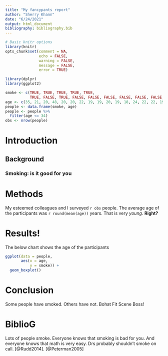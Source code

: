 ```yaml
---
title: "My fancypants report"
author: "Sherry Khann"
date: "6/24/2021"
output: html_document
bibliography: bibliography.bib
---
```


```r
# Basic knitr options
library(knitr)
opts_chunk$set(comment = NA, 
               echo = FALSE, 
               warning = FALSE, 
               message = FALSE, 
               error = TRUE)
```

```r

library(dplyr)
library(ggplot2)

smoke <- c(TRUE, TRUE, TRUE, TRUE, TRUE,
           TRUE, FALSE, TRUE, FALSE, FALSE, FALSE, FALSE, FALSE, FALSE, FALSE, FALSE, FALSE, TRUE, TRUE)
age <- c(35, 21, 20, 48, 20, 20, 22, 19, 19, 20, 19, 18, 24, 22, 22, 19, 21, 19, 21)
people <- data.frame(smoke, age)
people <- people %>%
  filter(age <= 34)
obs <- nrow(people)

```

# Introduction

## Background

### Smoking: is it good for you


# **Methods**

My esteemed colleagues and I surveyed `r obs` people. The average age of the participants was `r round(mean(age))` years. That is very _young_. **Right?**

# **Results!**

The below chart shows the age of the participants

```r
ggplot(data = people, 
       aes(x = age,
           y = smoke)) +
  geom_boxplot() 

```

# Conclusion 

Some people have smoked. Others have not. Bohat Fit Scene Boss!

# BiblioG

Lots of people smoke. Everyone knows that smoking is bad for you. And everyone knows that math is very easy. Drs probably shouldn't smoke on call. 
[@Rudd2014].
[@Peterman2005]